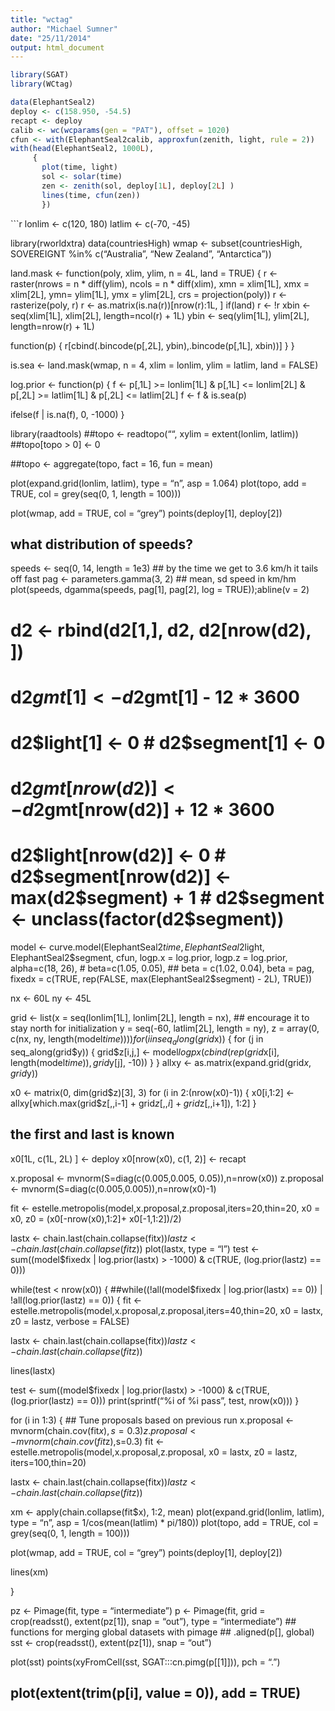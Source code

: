 ```yaml
---
title: "wctag"
author: "Michael Sumner"
date: "25/11/2014"
output: html_document
---
```



```r
library(SGAT)
library(WCtag)

```
```r
data(ElephantSeal2)
deploy <- c(158.950, -54.5)
recapt <- deploy
calib <- wc(wcparams(gen = "PAT"), offset = 1020)
cfun <- with(ElephantSeal2calib, approxfun(zenith, light, rule = 2))
with(head(ElephantSeal2, 1000L), 
     {
       plot(time, light)
       sol <- solar(time)
       zen <- zenith(sol, deploy[1L], deploy[2L] )
       lines(time, cfun(zen))
       })

```



```r
lonlim <- c(120, 180)
latlim  <- c(-70, -45)


library(rworldxtra)
data(countriesHigh)
wmap <- subset(countriesHigh, SOVEREIGNT %in% c("Australia", "New Zealand", "Antarctica"))

land.mask <- function(poly, xlim, ylim, n = 4L, land = TRUE) {
  r <- raster(nrows = n * diff(ylim), ncols = n * diff(xlim),
              xmn = xlim[1L], xmx = xlim[2L],
              ymn= ylim[1L], ymx = ylim[2L],
              crs = projection(poly))
  r <- rasterize(poly, r)
  r <- as.matrix(is.na(r))[nrow(r):1L, ]
  if(land) r <- !r
  xbin <- seq(xlim[1L], xlim[2L], length=ncol(r) + 1L)
  ybin <- seq(ylim[1L], ylim[2L], length=nrow(r) + 1L)
  
  function(p) {
    r[cbind(.bincode(p[,2L], ybin),.bincode(p[,1L], xbin))]
  }
}

is.sea <- land.mask(wmap, n = 4, xlim = lonlim, ylim = latlim, land = FALSE)

log.prior <- function(p)  {
  f <- p[,1L] >= lonlim[1L] & p[,1L] <= lonlim[2L] & p[,2L] >= latlim[1L] & p[,2L] <= latlim[2L]
  f <- f & is.sea(p)
  
  ifelse(f | is.na(f), 0, -1000)
}


library(raadtools)
##topo <- readtopo("", xylim = extent(lonlim, latlim))
##topo[topo > 0] <- 0

##topo <- aggregate(topo, fact = 16, fun = mean)

plot(expand.grid(lonlim, latlim), type = "n", asp = 1.064)
plot(topo, add = TRUE, col = grey(seq(0, 1, length = 100)))



plot(wmap, add = TRUE, col = "grey")
points(deploy[1], deploy[2])


## what distribution of speeds?
speeds <- seq(0, 14, length = 1e3)
## by the time we get to 3.6 km/h it tails off fast
pag <- parameters.gamma(3, 2) ## mean, sd speed in km/hm
plot(speeds, dgamma(speeds, pag[1], pag[2], log = TRUE));abline(v = 2)

# d2 <- rbind(d2[1,], d2, d2[nrow(d2), ])
# d2$gmt[1] <- d2$gmt[1] - 12 * 3600
# d2$light[1] <- 0
# d2$segment[1] <- 0
# d2$gmt[nrow(d2)] <- d2$gmt[nrow(d2)] + 12 * 3600
# d2$light[nrow(d2)] <- 0
# d2$segment[nrow(d2)] <- max(d2$segment) + 1
# d2$segment <- unclass(factor(d2$segment))

model <- curve.model(ElephantSeal2$time, ElephantSeal2$light, ElephantSeal2$segment, cfun,
                     logp.x = log.prior,
                     logp.z = log.prior,
                     alpha=c(18, 26),
                     #                     beta=c(1.05, 0.05),
                     ##  beta = c(1.02, 0.04),
                     beta = pag,
                     fixedx = c(TRUE, rep(FALSE, max(ElephantSeal2$segment) - 2L), TRUE))



nx <- 60L
ny <- 45L

grid <- list(x = seq(lonlim[1L], lonlim[2L], length = nx),
             ## encourage it to stay north for initialization
             y = seq(-60, latlim[2L], length = ny),
             z = array(0, c(nx, ny, length(model$time))))
for (i in seq_along(grid$x)) {
  for (j in seq_along(grid$y)) {
    grid$z[i,j,] <- model$logpx(cbind(rep(grid$x[i], length(model$time)), grid$y[j], -10))
  }
}
allxy <- as.matrix(expand.grid(grid$x, grid$y))

x0 <- matrix(0, dim(grid$z)[3], 3)
for (i in 2:(nrow(x0)-1)) {
  x0[i,1:2] <-   allxy[which.max(grid$z[,,i-1]  + grid$z[,,i] + grid$z[,,i+1]), 1:2] 
}


## the first and last is known
x0[1L, c(1L, 2L) ] <- deploy
x0[nrow(x0), c(1, 2)] <- recapt

x.proposal <- mvnorm(S=diag(c(0.005,0.005, 0.05)),n=nrow(x0))
z.proposal <- mvnorm(S=diag(c(0.005,0.005)),n=nrow(x0)-1)

fit <- estelle.metropolis(model,x.proposal,z.proposal,iters=20,thin=20, x0 = x0, z0 = (x0[-nrow(x0),1:2]+ x0[-1,1:2])/2)



lastx <- chain.last(chain.collapse(fit$x))
lastz <- chain.last(chain.collapse(fit$z))
plot(lastx, type = "l")
test <- sum((model$fixedx | log.prior(lastx) > -1000) & c(TRUE, (log.prior(lastz) == 0)))

while(test < nrow(x0)) {
  ##while((!all(model$fixedx | log.prior(lastx) == 0)) | !all(log.prior(lastz) == 0)) {
  fit <- estelle.metropolis(model,x.proposal,z.proposal,iters=40,thin=20, x0 = lastx, z0 = lastz, verbose = FALSE)
  
  lastx <- chain.last(chain.collapse(fit$x))
  lastz <- chain.last(chain.collapse(fit$z))
  
  lines(lastx)
  
  test <- sum((model$fixedx | log.prior(lastx) > -1000) & c(TRUE, (log.prior(lastz) == 0)))
  print(sprintf("%i of %i pass", test, nrow(x0)))
}


for (i in 1:3) {
  ## Tune proposals based on previous run
  x.proposal <- mvnorm(chain.cov(fit$x),s=0.3)
  z.proposal <- mvnorm(chain.cov(fit$z),s=0.3)
  fit <- estelle.metropolis(model,x.proposal,z.proposal,
                            x0 = lastx, z0 = lastz,
                            iters=100,thin=20)
  
  lastx <- chain.last(chain.collapse(fit$x))
  lastz <- chain.last(chain.collapse(fit$z))
  
  xm <- apply(chain.collapse(fit$x), 1:2, mean)
  plot(expand.grid(lonlim, latlim), type = "n", asp = 1/cos(mean(latlim) * pi/180))
  plot(topo, add = TRUE, col = grey(seq(0, 1, length = 100)))
  
  plot(wmap, add = TRUE, col = "grey")
  points(deploy[1], deploy[2])
  
  lines(xm)
  
}


pz <- Pimage(fit, type = "intermediate")
p <- Pimage(fit, grid = crop(readsst(), extent(pz[1]), snap = "out"), type = "intermediate")
## functions for merging global datasets with pimage
## .aligned(p[], global)
sst <- crop(readsst(), extent(pz[1]), snap = "out")

plot(sst)
points(xyFromCell(sst, SGAT:::cn.pimg(p[[1]])), pch = ".")

## plot(extent(trim(p[i], value = 0)), add = TRUE)



